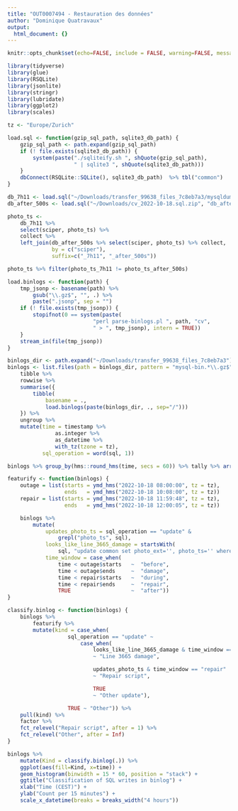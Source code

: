 ```yaml
---
title: "OUT0007494 - Restauration des données"
author: "Dominique Quatravaux"
output:
  html_document: {}
---
```


```r
knitr::opts_chunk$set(echo=FALSE, include = FALSE, warning=FALSE, message=FALSE)
```

```r
library(tidyverse)
library(glue)
library(RSQLite)
library(jsonlite)
library(stringr)
library(lubridate)
library(ggplot2)
library(scales)
```

```r
tz <- "Europe/Zurich"

load.sql <- function(gzip_sql_path, sqlite3_db_path) {
    gzip_sql_path <- path.expand(gzip_sql_path)
    if (! file.exists(sqlite3_db_path)) {
        system(paste("./sqliteify.sh ", shQuote(gzip_sql_path),
                     " | sqlite3 ", shQuote(sqlite3_db_path)))
    }
    dbConnect(RSQLite::SQLite(), sqlite3_db_path)  %>% tbl("common")
}

db_7h11 <- load.sql("~/Downloads/transfer_99638_files_7c8eb7a3/mysqldump_cv_20221018_0711.sql.gz", "7h11.db")
db_after_500s <- load.sql("~/Downloads/cv_2022-10-18.sql.zip", "db_after_500s.db")

photo_ts <-
    db_7h11 %>%
    select(sciper, photo_ts) %>%
    collect %>%
    left_join(db_after_500s %>% select(sciper, photo_ts) %>% collect,
              by = c("sciper"),
              suffix=c("_7h11", "_after_500s"))

photo_ts %>% filter(photo_ts_7h11 != photo_ts_after_500s)

load.binlogs <- function(path) {
    tmp_jsonp <- basename(path) %>%
        gsub("\\.gz$", "", .) %>%
        paste(".jsonp", sep = "")
    if (! file.exists(tmp_jsonp)) {
        stopifnot(0 == system(paste(
                           "perl parse-binlogs.pl ", path, "cv",
                           " > ", tmp_jsonp), intern = TRUE))
    }
    stream_in(file(tmp_jsonp))
}

binlogs_dir <- path.expand("~/Downloads/transfer_99638_files_7c8eb7a3")
binlogs <- list.files(path = binlogs_dir, pattern = "mysql-bin.*\\.gz$") %>%
    tibble %>%
    rowwise %>%
    summarise({
        tibble(
            basename = .,
            load.binlogs(paste(binlogs_dir, ., sep="/")))
    }) %>%
    ungroup %>%
    mutate(time = timestamp %>%
               as.integer %>%
               as_datetime %>%
               with_tz(tzone = tz),
           sql_operation = word(sql, 1))

binlogs %>% group_by(hms::round_hms(time, secs = 60)) %>% tally %>% arrange(desc(n))

featurify <- function(binlogs) {
    outage = list(starts = ymd_hms("2022-10-18 08:00:00", tz = tz),
                  ends   = ymd_hms("2022-10-18 10:08:00", tz = tz))
    repair = list(starts = ymd_hms("2022-10-18 11:59:48", tz = tz),
                  ends   = ymd_hms("2022-10-18 12:00:05", tz = tz))

    binlogs %>%
        mutate(
            updates_photo_ts = sql_operation == "update" &
                grepl("photo_ts", sql),
            looks_like_line_3665_damage = startsWith(
                sql, "update common set photo_ext='', photo_ts='' where sciper="),
            time_window = case_when(
                time < outage$starts   ~  "before",
                time < outage$ends     ~  "damage",
                time < repair$starts   ~  "during",
                time < repair$ends     ~  "repair",
                TRUE                   ~  "after"))
}

classify.binlog <- function(binlogs) {
    binlogs %>%
        featurify %>%
        mutate(kind = case_when(
                   sql_operation == "update" ~
                       case_when(
                           looks_like_line_3665_damage & time_window == "damage"
                           ~ "Line 3665 damage",

                           updates_photo_ts & time_window == "repair"
                           ~ "Repair script",

                           TRUE
                           ~ "Other update"),

                   TRUE ~ "Other")) %>%
    pull(kind) %>%
    factor %>%
    fct_relevel("Repair script", after = 1) %>%
    fct_relevel("Other", after = Inf)
}
```

```r
binlogs %>%
    mutate(Kind = classify.binlog(.)) %>%
    ggplot(aes(fill=Kind, x=time)) +
    geom_histogram(binwidth = 15 * 60, position = "stack") +
    ggtitle("Classification of SQL writes in binlog") +
    xlab("Time (CEST)") +
    ylab("Count per 15 minutes") +
    scale_x_datetime(breaks = breaks_width("4 hours"))
```

